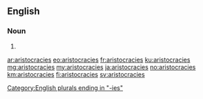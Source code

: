 {{also|aristocràcies}}
==English==

===Noun===
{{head|en|noun plural form}}

# {{plural of|aristocracy|lang=en}}

[[Category:English plurals ending in "-ies"]]

[[ar:aristocracies]]
[[eo:aristocracies]]
[[fr:aristocracies]]
[[ku:aristocracies]]
[[mg:aristocracies]]
[[my:aristocracies]]
[[ja:aristocracies]]
[[no:aristocracies]]
[[km:aristocracies]]
[[fi:aristocracies]]
[[sv:aristocracies]]